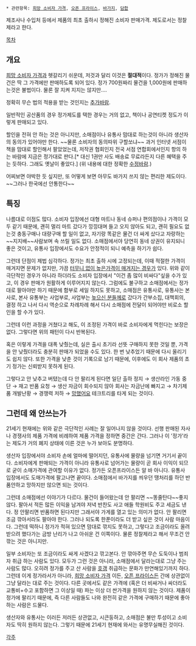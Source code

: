  * 관련항목: [[희망 소비자 가격]], [[오픈 프라이스]], [[바가지#s-3|바가지]], [[담합]]

제조사나 수입처 등에서 제품의 최초 출하시 정해진 소비자 판매가격. 제도로서는 정찰제라고 한다.

[[목차]]

== 개요 ==
[[희망 소비자 가격]]과 헷갈리기 쉬운데, 저것과 달리 이것은 '''절대적'''이다. 정가가 정해진 물건은 딱 그 가격에만 판매하도록 되어 있다. 정가 700원짜리 물건을 1,000원에 판매하는것은 불법이다. 물론 잘 지켜 지지는 않지만….

정확히 무슨 법의 적용을 받는 것인지는 [[추가바람]].

일반적인 공산품의 경우 정가제도를 택한 경우는 거의 없고, 책이나 공연티켓 정도가 이렇게 판매되고 있다.

할인을 전혀 안 하는 것은 아니지만, 소매점이나 유통사 맘대로 하는것이 아니라 생산자의 동의가 있어야만 한다. ~~물론 소비자의 동의따위 구할쏘냐~~ 과거 인터넷 서점이 책을 맘대로 할인해서 팔았었는데, 저작권 협회인지 전국 서점 연합회에서인지 항의 하는 바람에 지금은 정가대로 판다.[* 대신 1권만 사도 배송료 무료라든지 다른 혜택을 주는 듯하다. 그래도 옛날이 좋았다.]
(위 내용에 대한 정확한 [[수정바람]].)

어찌보면 야박한 듯 싶지만, 또 어떻게 보면 아무도 바가지 쓰지 않는 편리한 제도이다. ~~그러나 한국에선 안통한다~~

== 특징 == 

나름대로 이점도 많다. 소비자 입장에선 대형 마트나 동네 슈퍼나 편의점이나 가격이 모두 같기 때문에, 괜히 멀리 마트 갔다가 낑낑대며 들고 오지 않아도 되고, 괜히 필요도 없는것 충동구매나 대량구매 할 일이 없고, 자기랑 똑같은 물건 더 싸게 샀다고 자랑하는 ~~지지배~~사람보며 속 쓰릴 일도 없다. 소매점에서야 당연히 동네 상권이 유지되니 좋은 것이고, 유통사 입장에서도 수요가 안정적이 되니 예측을 하기가 쉽다.

그런데 단점이 제법 심각하다. 정가는 최초 출하 시에 고정되는데, 이때 적절한 가격이 매겨지면 문제가 없지만, 가끔 [[애플 리사|터무니 없이 높은가격이 매겨지는 경우]]가 있다. 위와 같이 극단적인 경우가 아니라 하더라도 소비자 입장에서 "이건 좀 많이 비싸다"싶을 수가 있고, 이 경우 판매가 원활하게 이루어지지 않는다. 그럼에도 불구하고 소매점에서는 정가대로 팔아야만 하기 때문에 함부로 세일 하지도 못하고, 소매점은 유통사로, 유통사는 본사로, 본사 유통부는 사업부로, 사업부는 [[높으신 분들]]께로 갔다가 간부소집, 대책회의, 결정 하고 나서 다시 역순으로 차례차례 해서 다시 소매점에 전달이 되어야만 비로소 할인을 할 수가 있다. 

그런데 이런 과정을 거쳤다고 해도, 이 조정된 가격이 바로 소비자에게 먹힌다는 보장은 없다. 그렇다면 위의 패턴이 다시 반복된다.

혹은 이렇게 가격을 대폭 낮췄는데, 실은 출시 초기라 선뜻 구매하지 못한 것일 뿐, 가격을 안 낮췄더라도 충분히 판매가 되었을 수도 있다. 한 번 낮추었기 때문에 다시 올리기도 쉽지 않다. 또한 가격을 낮춘 것이 기록으로 남기 때문에, 이후에도 이 회사 제품의 초기 정가는 신뢰받지 못하게 된다. 

그렇다고 안 낮추고 버텼는데 다 안 팔리게 된다면 일단 출하 정지 → 생산라인 가동 중단 → 재고 반품 요청 → 생산 자금이 회수되지 않아 회사는 자금난에 빠지고 → 차기제품 개발난황 → 경쟁력 저하 → [[망했어요]] 테크트리를 타게 되는 것이다. 

== 그런데 왜 안쓰는가 ==
21세기 현재에는 위와 같은 극단적인 사례는 잘 일어나지 않을 것이다. 선행 판매된 자사나 경쟁사의 제품 가격에 비례하여 제품 가격을 정하면 중간은 간다. 그러나 이 '정가'라는 제도가 거의 폐지 상태에 이른 것은 누가 보아도 분명하다.

생산자 입장에서야 소비자 손에 얼마에 떨어지던, 유통사에 물량을 넘기면 거기서 끝이다. 소비자에게 판매되는 가격이 아니라 유통사로 넘어가는 물량이 곧 회사 이익이 되므로 굳이 소매가격에 관여할 이유가 없다. 정가든 오픈프라이스든 알 바 아니다. 유통사 입장에서도 도매가격에 팔고나면 끝이다. 소매점에서 바가지를 씌우던 땡처리를 하던 반품안하고 망하지만 않으면 되는 것이다.

그런데 소매점에선 이야기가 다르다. 물건이 들어왔는데 안 팔리면 ~~똥줄탄다~~좋지 않다. 팔아서 적든 많든 이익을 남겨야 저녁 반찬도 사고 애들 학원비도 주고 세금도 낸다. 정 안팔리면 반품하면 된다지만 그래서야 가게를 열고 있는 의미가 없다. 안 팔리면 조금 깎아서라도 팔아야 한다. 그러나 되도록 한푼이라도 더 받고 싶은 것이 사람 마음이다. 그런데 떡하니 정가가 적혀 있으면 맘대로 깎지도 못하고, 그렇다고 조금이라도 올려 받으려 했다가는 금방 난리가 나고 아쉬운 건 이쪽이다. 물론 정찰제라고 해서 무조건 안 깎는 것은 아니지만.

일부 소비자는 또 조금이라도 싸게 사겠다고 깎고본다. 안 깎아주면 무슨 도둑이나 범죄자 취급 하는 사람도 있다. 모두가 그런 것은 아니라, 소매점에서 달라는대로 그냥 주는 사람도 많다. 오히려 정가를 주고 산 사람을 [[호갱]] 취급하는 문화가 만연해있기까지 하다. 그런데 이게 정가라서가 아니라, [[희망 소비자 가격]] 이든, [[오픈 프라이스]]든 간에 상관없이 그냥 달라는 대로 주는 것이다. 다른 곳에서도 같은 가격에 (혹은 더 비싸거나 싸더라도 교통비+수고 포함하면 그 이상일 때) 파는 이상 더 싼가격을 원하지 않는 것이다. 제품이 정가에 팔리기 때문에, 즉 다른 사람들도 나와 완전히 같은 가격에 구매하기 때문에 좋아하는 사람은 드물다.

생산자와 유통사는 이러든 저러든 상관없고, 시큰둥하고, 소매점은 불만 투성이고 소비자도 딱히 원하지 않는다. 그렇기 때문에 21세기 현재에 와서는 유명무실해진 것이다.

[[각주]]
